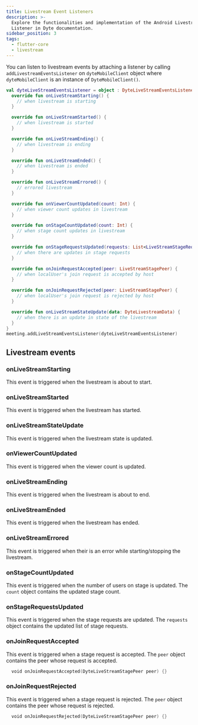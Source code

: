```yaml
---
title: Livestream Event Listeners
description: >-
  Explore the functionalities and implementation of the Android Livestream
  Listener in Dyte documentation.
sidebar_position: 3
tags:
  - flutter-core
  - livestream
---
```


You can listen to livestream events by attaching a listener by calling `addLivestreamEventsListener` on `dyteMobileClient` object where `dyteMobileClient` is an instance of `DyteMobileClient()`.

```kotlin
val dyteLiveStreamEventsListener = object : DyteLiveStreamEventsListener {
  override fun onLiveStreamStarting() {
    // when livestream is starting
  }

  override fun onLiveStreamStarted() {
    // when livestream is started
  }

  override fun onLiveStreamEnding() {
    // when livestream is ending
  }

  override fun onLiveStreamEnded() {
    // when livestream is ended
  }

  override fun onLiveStreamErrored() {
    // errored livestream
  }

  override fun onViewerCountUpdated(count: Int) {
    // when viewer count updates in livestream
  }

  override fun onStageCountUpdated(count: Int) {
    // when stage count updates in livestream
  }

  override fun onStageRequestsUpdated(requests: List<LiveStreamStageRequestPeer>) {
    // when there are updates in stage requests
  }

  override fun onJoinRequestAccepted(peer: LiveStreamStagePeer) {
    // when localUser's join request is accepted by host
  }

  override fun onJoinRequestRejected(peer: LiveStreamStagePeer) {
    // when localUser's join request is rejected by host
  }

  override fun onLiveStreamStateUpdate(data: DyteLivestreamData) {
    // when there is an update in state of the livestream
  }
}
meeting.addLiveStreamEventsListener(dyteLiveStreamEventsListener)
```

## Livestream events

### onLiveStreamStarting

This event is triggered when the livestream is about to start.

### onLiveStreamStarted

This event is triggered when the livestream has started.

### onLiveStreamStateUpdate

This event is triggered when the livestream state is updated.

### onViewerCountUpdated

This event is triggered when the viewer count is updated.

### onLiveStreamEnding

This event is triggered when the livestream is about to end.

### onLiveStreamEnded

This event is triggered when the livestream has ended.

### onLiveStreamErrored

This event is triggered when their is an error while starting/stopping the livestream.

### onStageCountUpdated

This event is triggered when the number of users on stage is updated. The `count` object contains the updated stage count.

### onStageRequestsUpdated

This event is triggered when the stage requests are updated. The `requests` object contains the updated list of stage requests.

### onJoinRequestAccepted

This event is triggered when a stage request is accepted. The `peer` object contains the peer whose request is accepted.

```kotlin
  void onJoinRequestAccepted(DyteLiveStreamStagePeer peer) {}
```

### onJoinRequestRejected

This event is triggered when a stage request is rejected. The `peer` object contains the peer whose request is rejected.

```kotlin
  void onJoinRequestRejected(DyteLiveStreamStagePeer peer) {}
```

<head>
  <title>Android Core Livestream Event Listeners</title>
<meta name="description" content="Explore the functionalities and implementation of the Android Livestream Listener in Dyte documentation."/>
</head>
